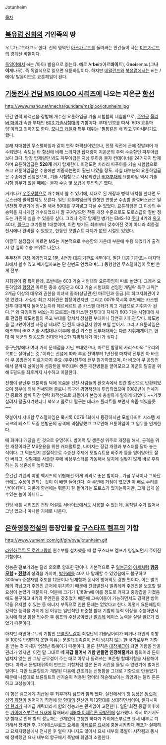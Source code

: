 Jotunheim

[[목차]]
== [[북유럽 신화]]의 거인족의 땅 ==
우트가르드라고도 한다.
신의 영역인 [[아스가르드]]를 둘러싸는 인간들이 사는 [[미드가르드]]의 경계선 바깥이다.

[[독일어]]에서 ei는 /아이/ 발음으로 읽는다. 예로 Ar'''bei'''t(아르'''바이'''트), G'''nei'''senau(그'''나이'''제나우). 즉 독일식으로 읽으면 요툰하임이다. 하지만 [[네덜란드]]와 [[북유럽]]에서는 ei는 /에이/ 발음이므로 요툰헤임이 된다. 

== [[기동전사 건담 MS IGLOO 시리즈]]에 나오는 지온군 [[함선]] ==
http://www.mahq.net/mecha/gundam/msigloo/jotunheim.jpg

민간 연락 화객선을 징발해 개수한 요툰하임급 기술 시험함의 네임쉽으로, [[주인공]] [[올리버 마이]]가 속한 부대인 [[603부대|603 기술시험대]]의 기함이다. 부대 번호를 따서 '603 요튠하임'이라고 칭하기도 한다. [[모니크 캐딜락]] 특무 대위는 '필통같은 배'라고 깎아내리기도 했다.

본래 자매함인 무스펠하임과 같이 연락 화객선이었으나, 전쟁 직전에 군에 징발되어 개수되었다. 속도는 타 함선에 비해 느리지만 탑재량이 지온군의 주력 수송함인 파푸아급보다 크다. 당장 탑재량만 봐도 파푸아급은 지상 투하용 물자 컨테이너를 24기까지 탑재하며 요툰하임급은 '''528개''' 까지 탑재한다. 이정도면 차라리 파푸아를 기술 시험함으로 쓰고 요툰하임급은 수송에만 치중하는편이 훨씬 나았을 정도. 사실 대부분의 요툰하임급은 수송에만 전념했으며, 기술 시험함으로 사용되었던 [[603부대]]의 요툰하임 역시 기술 시험 임무가 없을 때에는 물자 수송 및 보급에 투입되곤 했다.

거기다가 [[우주모함]]으로 개수해서 쓸 수 있기에, 제대로 된 개장과 병력 배치를 한다면 도로스급에 필적할지도 모른다. 일단 요툰헤임급의 원형인 연방군 수송함 콜럼버스급은 일년전쟁 후반기에 짐+볼 해서 50대를 구겨넣고 다닐 수 있었다. 요툰헤임은 그 이상의 수송력을 지니게끔 개수되었으니 잘 구겨넣으면 작중 개장 수준으로도 도로스급의 절반 정도는 거뜬히 실을 수 있을듯 싶다. 그러나 정작 탑재한 병기는 EMS-10 [[주다]] 4기와 [[옥고]] 40대, [[겔구그]] 고기동형 1대뿐이며, 이런 병기도 최초부터 갖추어진 것이 아니라 최종결전시에나 완비될 수 있었고, 한동안 모빌슈트 자체가 없던 시절도 있었다.

이글루 설정집에 따르면 MS는 기본적으로 수송함의 가운데 부분에 수용 되었다가 출격시 양 옆의 수송 부위로 나온다.

주무장은 단장 메가입자포 1문, 4연장 대공 기관포 4문이다. 일단 대공 기관포는 마지막 화에서 볼수 있고 메가입자포는 단 한번도 안썼으며(...) 동형함인 무스펠하임이 몇번 쏜게 전부.

지휘권이 좀 특이한데, 초반에는 603 기술 시험대와 요툰하임이 따로 놀았다. 그래서 요툰하임의 [[함장]]인 마르틴 중좌 상당관과 603 기술 시험대의 선임인 캐딜락 특무 대위[* 2계급 이상의 대우와 권한을 지녀서 중좌(상당관)인 마르틴과 동급.]로 최고지휘관이 2명 있었다. 사실상 최고 지휘관은 함장이었지만. 그리고 0079 묵시록 후반에는 카스펜 전투 대대까지 들어오는지라 헤르베르트 폰 카스펜 대좌가 최고 계급으로 지휘자가 된다.[* 왜 자칭이라 써놨는지 모르겠는데 카스펜 전투대대 자체가 603 기술 시험대에 새로 편입된 학도병들의 옥고 부대를 합쳐서 창설된 부대이니 당연히 지휘관 맞다. 학도병을 끌고왔어야할 사정상 제대로 된 전투 대대같지 않아 보일 뿐이지. 그리고 요툰하임은 애초부터 603 기술 시험대나 이후에 생긴 카스펜 전투대대와는 다른 지휘체계이고. 현대 미 해군의 항공모함 전대와 비슷한 지휘체계가 아닌가 싶다.] 

중구난방에다 여러 가지 문제점을 지닌 부대였으나, 마르틴 함장의 카리스마와 "우리의 목표는 살아남는 것."이라는 신념에 따라 루움 전역부터 1년전쟁 마지막 전투인 아 바오아 쿠 공방전에 이르기까지 주요 (우주)전투에 전부 참가하였으며, 아 바오아 쿠 공방전에서 끝까지 살아남아 섬광탄을 뿌려대며 생존 패잔병들을 끌어모으고 아군의 탈출을 위해 E필드를 최후까지 사수하고 이탈한다.

전쟁이 끝난후 요툰하임 덕에 목숨을 건진 사람들의 환호속에서 민간 함선으로 반환되었으며 정부에 의해 전세되어 콜로니 복구와 귀향작전에 투입되었으며 0082년에 전세기간 종료와 함께 민간 연락 화객선으로 되돌아가 본업에 충실하게 일하게 되었다. ~~기껏 살려서 탈출시켜놨더니 핵쏘고 콜로니 떨구는 데라즈 플리트를 보면서 속좀 썩였을듯~~

덧붙여서 자매함 무스펠하임은 묵시록 0079 1화에서 등장하지만 모빌다이버 시스템 제곡크의 테스트 도중 연방군의 공격에 격침당했고 그로인해 요툰하임이 그 임무를 인계한다.

매 화마다 개장을 한 것으로 유명하다. 방어력 및 생존성 위주로 개장을 해서, 공격을 위한 개장이라곤 MS운용을 위한 캐터펄트뿐, 나머지는 장갑 개량과 부스터를 달아 놓는 식이다. 그 덕분인지 본질적으로 수송선 주제에 모빌슈트용 바주카 등을 얻어맞아도 잘만 버티고, 실험체를 사출한 후에 비상부스터를 가동해서 덩치에 걸맞지 않게 바로 후퇴하는 등 생존성이 높아졌다.

웃긴건 기렌의 야망 엑시즈의 위협에선 이게 의외로 좋은 함이다.. 가끔 무사이나 그와단급에도 수용이 안되는 것이 이 배엔 들어간다. 즉 주변에 거점이 없으면 이 배로 수리를 받아야한다. 지온계 함선에는 뭐든지 잘 들어가는 도로스가 있기는하지만, 그게 쉽게 쓸수있는 놈이 아니니...

건담 배틀 시리즈인 건담 어설트 서바이브에서도 사용할 수 있는데, 움직일 수가 없어서 그냥 있으나 마나한 기체로 나온다.

== [[은하영웅전설]]의 등장인물 [[칼 구스타프 켐프]]의 기함 == 
http://www.yumemi.com/gif/gin/ova/jotunheim.gif

[[라인하르트 폰 로엔그람]]이 원수부를 설치했을 때 칼 구스타프 켐프가 영입되면서 주어진 기함이다.

성능은 겉보기와는 달리 의외로 양호한 편이다. 기본적으로 구 [[일본군]]의 [[이세]]처럼 '''[[항공모함]] + [[전함]]'''의 성격을 가지며, [[발퀴레]]를 40기나 탑재할 수 있었음에도 불구하고 300mm 중성자빔 주포를 12문이나 탑재함과 동시에 방어막도 강한 편이다. 이는 발퀴레의 격납고가 주엔진 근처에 위치하기 때문에 긴급발진시 발퀴레와 주엔진을 보호할 필요성이 높았기 때문이다. 덕분에 크기가 1,189m에 이를 정도로 커지고 중장갑을 가졌음에도 불구하고 4기의 주엔진을 갖추었기 때문에 고속이동이 가능하면서도 강력한 방어막을 유지할 수 있는 등 에너지 부족으로 인한 문제는 없었다고 한다. 이렇게 요툰헤임이 강력한 능력을 가지게 된 이유는 일반적인 표준형 함대 기함의 능력 이상을 수행하면서 동시에 해당 함을 입수한 후 켐프의 주전공이었던 [[발퀴레]] 에이스 능력을 살릴 필요가 있었기 때문이다.

하지만 라인하르트의 기함인 [[브륜힐트]]같이 최첨단의 기술덩어리가 되거나 개인의 취향을 100% 반영하지 못한 이유는 [[문벌대귀족]]같이 돈이 넘치지 않는 한 국가로부터 기함을 받는 것 자체가 엄청난 특혜이기 때문이다. 물론 원칙은 [[대장]]계급이 되면 기함을 받을 권리가 있지만, 이건 말 그대로 '''네 지갑 털어서 기함 만들면 인정해줄께'''와 동의어라 돈이 넘치지 않는 한 그냥 군무성이 주는 대로 아무나 돌려쓰는 표준형 함대기함을 사용해야 한다. 따라서 문벌대귀족이 만드는 기함처럼 많은 돈과 시간을 들일 수 없었기에 벌어진 일이다. 다만 브륜힐트가 개발된 다음에 건조되는 신형함을 그대로 기함으로 만들었기 때문에 나름대로 브륜힐트의 신기술이 적용된 함이라 허술해보이는 외양과는 달리 튼튼하고 고성능이다.

이 함은 켐프에게 지급된 후 최후까지 켐프와 함께 했다. 실전에서의 첫 등장은 [[암릿처 성역 회전]]이 벌어지기 직전에 [[양 함대]]의 전신인 제13함대를 상대하면서이며, 알다시피 [[양 웬리]]가 사기급 캐릭터라서 함의 성능과는 관계없이 고전한다. 일단 회전 종결 이후에는 [[가이에스부르크 요새]]에 탑재돼서 [[제8차 이제르론 공방전]]에 참가했다. 역시 여기서도 양 함대로 인해 함의 성능과는 관계없이 고생만 하다가 가이에스부르크 요새 내부로 퇴거해서 정박한 후, 가이에스부르크 요새를 [[이제르론 요새]]에 충돌시키려다 켐프가 실패하고 요새지령실에서 전사한 후 얼마 지나지도 않아서 요새 내부의 폭발이 시작됨과 동시에 정박했던 요새 내부의 항구에서 폭발에 휘말려 소멸한다.
